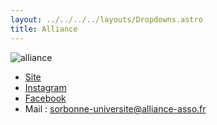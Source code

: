 ```yaml
---
layout: ../../../../layouts/Dropdowns.astro
title: Alliance
---
```

![alliance](/assets/assos/alliance.png)  
- [Site](https://alliance-asso.fr/alliancesorbonneuniversite/)  
- [Instagram](https://www.instagram.com/alliancesorbonneuniversite/)  
- [Facebook](https://www.facebook.com/J.Sorbonne)  
- Mail : sorbonne-universite@alliance-asso.fr